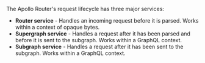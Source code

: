 The Apollo Router's request lifecycle has three major services:

* **Router service** - Handles an incoming request before it is parsed. Works within a context of opaque bytes.
* **Supergraph service** - Handles a request after it has been parsed and before it is sent to the subgraph. Works within a GraphQL context.
* **Subgraph service** - Handles a request after it has been sent to the subgraph. Works within a GraphQL context.
